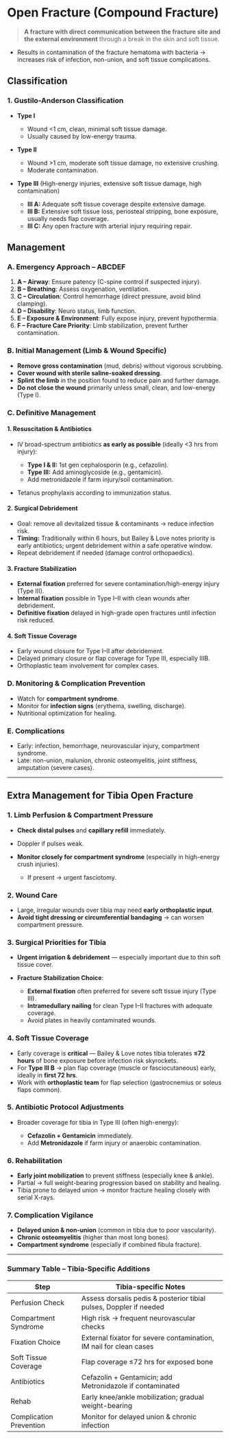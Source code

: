 # Open Fracture (Compound Fracture)

> **A fracture with direct communication between the fracture site and the external environment** through a break in the skin and soft tissue.

- Results in contamination of the fracture hematoma with bacteria → increases risk of infection, non-union, and soft tissue complications.

## Classification

### 1. Gustilo-Anderson Classification

- **Type I**

  - Wound \<1 cm, clean, minimal soft tissue damage.
  - Usually caused by low-energy trauma.

- **Type II**

  - Wound >1 cm, moderate soft tissue damage, no extensive crushing.
  - Moderate contamination.

- **Type III** (High-energy injuries, extensive soft tissue damage, high contamination)

  - **III A:** Adequate soft tissue coverage despite extensive damage.
  - **III B:** Extensive soft tissue loss, periosteal stripping, bone exposure, usually needs flap coverage.
  - **III C:** Any open fracture with arterial injury requiring repair.

## Management

### A. Emergency Approach – ABCDEF

1. **A – Airway**: Ensure patency (C-spine control if suspected injury).
2. **B – Breathing**: Assess oxygenation, ventilation.
3. **C – Circulation**: Control hemorrhage (direct pressure, avoid blind clamping).
4. **D – Disability**: Neuro status, limb function.
5. **E – Exposure & Environment**: Fully expose injury, prevent hypothermia.
6. **F – Fracture Care Priority**: Limb stabilization, prevent further contamination.

### B. Initial Management (Limb & Wound Specific)

- **Remove gross contamination** (mud, debris) without vigorous scrubbing.
- **Cover wound with sterile saline-soaked dressing**.
- **Splint the limb** in the position found to reduce pain and further damage.
- **Do not close the wound** primarily unless small, clean, and low-energy (Type I).

### C. Definitive Management

#### 1. Resuscitation & Antibiotics

- IV broad-spectrum antibiotics **as early as possible** (ideally \<3 hrs from injury):

  - **Type I & II:** 1st gen cephalosporin (e.g., cefazolin).
  - **Type III:** Add aminoglycoside (e.g., gentamicin).
  - Add metronidazole if farm injury/soil contamination.

- Tetanus prophylaxis according to immunization status.

#### 2. Surgical Debridement

- Goal: remove all devitalized tissue & contaminants → reduce infection risk.
- **Timing:** Traditionally within 6 hours, but Bailey & Love notes priority is early antibiotics; urgent debridement within a safe operative window.
- Repeat debridement if needed (damage control orthopaedics).

#### 3. Fracture Stabilization

- **External fixation** preferred for severe contamination/high-energy injury (Type III).
- **Internal fixation** possible in Type I–II with clean wounds after debridement.
- **Definitive fixation** delayed in high-grade open fractures until infection risk reduced.

#### 4. Soft Tissue Coverage

- Early wound closure for Type I–II after debridement.
- Delayed primary closure or flap coverage for Type III, especially IIIB.
- Orthoplastic team involvement for complex cases.

### D. Monitoring & Complication Prevention

- Watch for **compartment syndrome**.
- Monitor for **infection signs** (erythema, swelling, discharge).
- Nutritional optimization for healing.

### E. Complications

- Early: infection, hemorrhage, neurovascular injury, compartment syndrome.
- Late: non-union, malunion, chronic osteomyelitis, joint stiffness, amputation (severe cases).

---

## Extra Management for Tibia Open Fracture

### 1. Limb Perfusion & Compartment Pressure

- **Check distal pulses** and **capillary refill** immediately.
- Doppler if pulses weak.
- **Monitor closely for compartment syndrome** (especially in high-energy crush injuries).

  - If present → urgent fasciotomy.

### 2. Wound Care

- Large, irregular wounds over tibia may need **early orthoplastic input**.
- **Avoid tight dressing or circumferential bandaging** → can worsen compartment pressure.

### 3. Surgical Priorities for Tibia

- **Urgent irrigation & debridement** — especially important due to thin soft tissue cover.
- **Fracture Stabilization Choice**:

  - **External fixation** often preferred for severe soft tissue injury (Type III).
  - **Intramedullary nailing** for clean Type I–II fractures with adequate coverage.
  - Avoid plates in heavily contaminated wounds.

### 4. Soft Tissue Coverage

- Early coverage is **critical** — Bailey & Love notes tibia tolerates **≤72 hours** of bone exposure before infection risk skyrockets.
- For **Type III B** → plan flap coverage (muscle or fasciocutaneous) early, ideally in **first 72 hrs**.
- Work with **orthoplastic team** for flap selection (gastrocnemius or soleus flaps common).

### 5. Antibiotic Protocol Adjustments

- Broader coverage for tibia in Type III (often high-energy):

  - **Cefazolin + Gentamicin** immediately.
  - Add **Metronidazole** if farm injury or anaerobic contamination.

### 6. Rehabilitation

- **Early joint mobilization** to prevent stiffness (especially knee & ankle).
- Partial → full weight-bearing progression based on stability and healing.
- Tibia prone to delayed union → monitor fracture healing closely with serial X-rays.

### 7. Complication Vigilance

- **Delayed union & non-union** (common in tibia due to poor vascularity).
- **Chronic osteomyelitis** (higher than most long bones).
- **Compartment syndrome** (especially if combined fibula fracture).

---

### Summary Table – Tibia-Specific Additions

| Step                    | Tibia-specific Notes                                               |
| ----------------------- | ------------------------------------------------------------------ |
| Perfusion Check         | Assess dorsalis pedis & posterior tibial pulses, Doppler if needed |
| Compartment Syndrome    | High risk → frequent neurovascular checks                          |
| Fixation Choice         | External fixator for severe contamination, IM nail for clean cases |
| Soft Tissue Coverage    | Flap coverage ≤72 hrs for exposed bone                             |
| Antibiotics             | Cefazolin + Gentamicin; add Metronidazole if contaminated          |
| Rehab                   | Early knee/ankle mobilization; gradual weight-bearing              |
| Complication Prevention | Monitor for delayed union & chronic infection                      |
